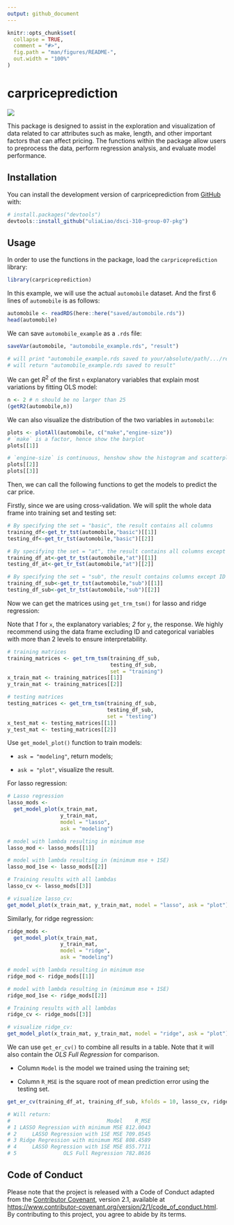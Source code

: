 ```yaml
---
output: github_document
---
```


<!-- README.md is generated from README.Rmd. Please edit that file -->

```r
knitr::opts_chunk$set(
  collapse = TRUE,
  comment = "#>",
  fig.path = "man/figures/README-",
  out.width = "100%"
)
```

# carpriceprediction

<!-- badges: start -->
![](https://github.com/uliaLiao/dsci-310-group-07-pkg/actions/workflows/test-coverage.yaml/badge.svg)
<!-- badges: end -->

This package is designed to assist in the exploration and visualization of data related to car attributes such as make, length, and other important factors that can affect pricing. The functions within the package allow users to preprocess the data, perform regression analysis, and evaluate model performance. 


## Installation

You can install the development version of carpriceprediction from [GitHub](https://github.com/) with:

``` r
# install.packages("devtools")
devtools::install_github("uliaLiao/dsci-310-group-07-pkg")
```

## Usage

In order to use the functions in the package, load the `carpriceprediction` library:

```r
library(carpriceprediction)
```

In this example, we will use the actual `automobile` dataset. And the first 6 lines of `automobile` is as follows:

```r
automobile <- readRDS(here::here("saved/automobile.rds"))
head(automobile)
```
We can save `automobile_example` as a `.rds` file:


```r
saveVar(automobile, "automobile_example.rds", "result")

# will print "automobile_example.rds saved to your/absolute/path/.../result"
# will return "automobile_example.rds saved to result"

```

We can get $R^2$ of the first `n` explanatory variables that explain most variations by fitting OLS model:

```r
n <- 2 # n should be no larger than 25
(getR2(automobile,n))

```

We can also visualize the distribution of the two variables in `automobile`:

```r
plots <- plotAll(automobile, c("make","engine-size"))
# `make` is a factor, hence show the barplot
plots[[1]]


```
```r
# `engine-size` is continuous, henshow show the histogram and scatterplot with a linear regression line
plots[[2]]
plots[[3]]
```

Then, we can call the following functions to get the models to predict the car price.

Firstly, since we are using cross-validation. We will split the whole data frame into training set and testing set:

```r

# By specifying the set = "basic", the result contains all columns
training_df<-get_tr_tst(automobile,"basic")[[1]]
testing_df<-get_tr_tst(automobile,"basic")[[2]] 

# By specifying the set = "at", the result contains all columns except ID
training_df_at<-get_tr_tst(automobile,"at")[[1]]
testing_df_at<-get_tr_tst(automobile,"at")[[2]]

# By specifying the set = "sub", the result contains columns except ID or categorical variables with more than 2 levels
training_df_sub<-get_tr_tst(automobile,"sub")[[1]]
testing_df_sub<-get_tr_tst(automobile,"sub")[[2]] 

```

Now we can get the matrices using `get_trm_tsm()` for lasso and ridge regression:

Note that *1* for `x`, the explanatory variables; *2* for `y`, the response. We highly recommend using the data frame excluding ID and categorical variables with more than 2 levels to ensure interpretability.

```r
# training matrices
training_matrices <- get_trm_tsm(training_df_sub, 
                                 testing_df_sub, 
                                 set = "training")
x_train_mat <- training_matrices[[1]]
y_train_mat <- training_matrices[[2]]

# testing matrices
testing_matrices <- get_trm_tsm(training_df_sub, 
                                testing_df_sub, 
                                set = "testing")
x_test_mat <- testing_matrices[[1]]
y_test_mat <- testing_matrices[[2]]

```

Use `get_model_plot()` function to train models:

 * `ask = "modeling"`, return models;
 
 * `ask = "plot"`, visualize the result.
 
For lasso regression:

```r
# Lasso regression
lasso_mods <-
  get_model_plot(x_train_mat, 
                 y_train_mat, 
                 model = "lasso", 
                 ask = "modeling")

# model with lambda resulting in minimum mse
lasso_mod <- lasso_mods[[1]]

# model with lambda resulting in (minimum mse + 1SE)
lasso_mod_1se <- lasso_mods[[2]]

# Training results with all lambdas
lasso_cv <- lasso_mods[[3]]

# visualize lasso_cv:
get_model_plot(x_train_mat, y_train_mat, model = "lasso", ask = "plot")

```

Similarly, for ridge regression:

```r
ridge_mods <-
  get_model_plot(x_train_mat, 
                 y_train_mat, 
                 model = "ridge", 
                 ask = "modeling")

# model with lambda resulting in minimum mse
ridge_mod <- ridge_mods[[1]]

# model with lambda resulting in (minimum mse + 1SE)
ridge_mod_1se <- ridge_mods[[2]]

# Training results with all lambdas
ridge_cv <- ridge_mods[[3]]

# visualize ridge_cv:
get_model_plot(x_train_mat, y_train_mat, model = "ridge", ask = "plot")
```


We can use `get_er_cv()` to combine all results in a table. Note that it will also contain the *OLS Full Regression* for comparison.

* Column `Model` is the model we trained using the training set;

* Column `R_MSE` is the square root of mean prediction error using the testing set.

```r
get_er_cv(training_df_at, training_df_sub, kfolds = 10, lasso_cv, ridge_cv)

# Will return: 
#                               Model    R_MSE
# 1 LASSO Regression with minimum MSE 812.0043
# 2     LASSO Regression with 1SE MSE 709.0545
# 3 Ridge Regression with minimum MSE 808.4589
# 4     LASSO Regression with 1SE MSE 855.7711
# 5               OLS Full Regression 782.8616
```

## Code of Conduct
  
Please note that the project is released with a Code of Conduct adapted from the [Contributor Covenant][homepage],
version 2.1, available at
[https://www.contributor-covenant.org/version/2/1/code_of_conduct.html][v2.1]. By contributing to this project, you agree to abide by its terms.


[homepage]: https://www.contributor-covenant.org
[v2.1]: https://www.contributor-covenant.org/version/2/1/code_of_conduct.html


